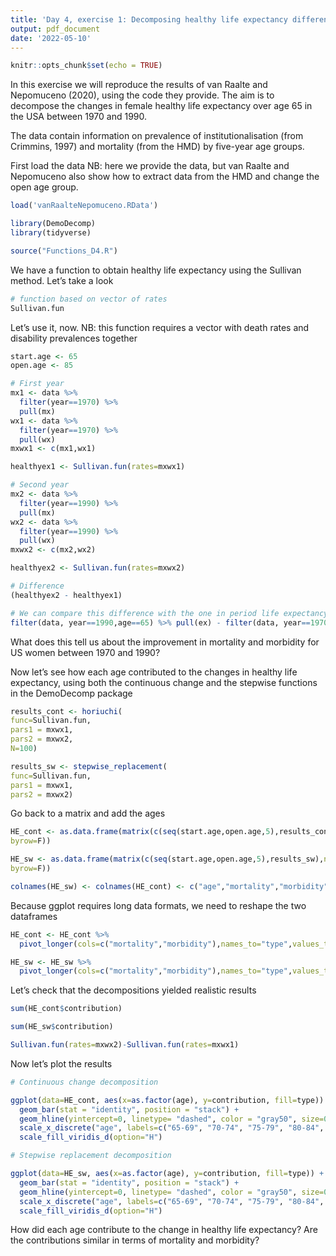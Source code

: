 ```yaml
---
title: 'Day 4, exercise 1: Decomposing healthy life expectancy differences'
output: pdf_document
date: '2022-05-10'
---
```


```r
knitr::opts_chunk$set(echo = TRUE)
```


In this exercise we will reproduce the results of van Raalte and Nepomuceno (2020), using the code they provide. The aim is to decompose the changes in female healthy life expectancy over age 65 in the USA between 1970 and 1990.

The data contain information on prevalence of institutionalisation (from Crimmins, 1997) and mortality (from the HMD) by five-year age groups.

First load the data
NB: here we provide the data, but van Raalte and Nepomuceno also show how to extract data from the HMD and change the open age group. 
```r
load('vanRaalteNepomuceno.RData')

library(DemoDecomp)
library(tidyverse)

source("Functions_D4.R")
```

We have a function to obtain healthy life expectancy using the Sullivan method. Let's take a look
```r
# function based on vector of rates
Sullivan.fun
```

Let's use it, now.
NB: this function requires a vector with death rates and disability prevalences together
```r
start.age <- 65
open.age <- 85

# First year
mx1 <- data %>% 
  filter(year==1970) %>% 
  pull(mx)
wx1 <- data %>% 
  filter(year==1970) %>% 
  pull(wx)
mxwx1 <- c(mx1,wx1)

healthyex1 <- Sullivan.fun(rates=mxwx1)

# Second year
mx2 <- data %>% 
  filter(year==1990) %>% 
  pull(mx)
wx2 <- data %>% 
  filter(year==1990) %>% 
  pull(wx)
mxwx2 <- c(mx2,wx2)

healthyex2 <- Sullivan.fun(rates=mxwx2)

# Difference
(healthyex2 - healthyex1)

# We can compare this difference with the one in period life expectancy, directly from the HMD
filter(data, year==1990,age==65) %>% pull(ex) - filter(data, year==1970,age==65) %>% pull(ex)

```
What does this tell us about the improvement in mortality and morbidity for US women between 1970 and 1990?

Now let's see how each age contributed to the changes in healthy life expectancy, using both the continuous change and the stepwise functions in the DemoDecomp package
```r
results_cont <- horiuchi(
func=Sullivan.fun,
pars1 = mxwx1,
pars2 = mxwx2,
N=100)

results_sw <- stepwise_replacement(
func=Sullivan.fun,
pars1 = mxwx1,
pars2 = mxwx2)

```


Go back to a matrix and add the ages
```r
HE_cont <- as.data.frame(matrix(c(seq(start.age,open.age,5),results_cont),nrow=(length(results_cont)/2),ncol=3,
byrow=F))

HE_sw <- as.data.frame(matrix(c(seq(start.age,open.age,5),results_sw),nrow=(length(results_sw)/2),ncol=3,
byrow=F))

colnames(HE_sw) <- colnames(HE_cont) <- c("age","mortality","morbidity")
```

Because ggplot requires long data formats, we need to reshape the two dataframes
```r
HE_cont <- HE_cont %>%
  pivot_longer(cols=c("mortality","morbidity"),names_to="type",values_to="contribution" )

HE_sw <- HE_sw %>% 
  pivot_longer(cols=c("mortality","morbidity"),names_to="type",values_to="contribution" )
```

Let's check that the decompositions yielded realistic results

```r
sum(HE_cont$contribution)

sum(HE_sw$contribution) 

Sullivan.fun(rates=mxwx2)-Sullivan.fun(rates=mxwx1)
```

Now let's plot the results

```r
# Continuous change decomposition

ggplot(data=HE_cont, aes(x=as.factor(age), y=contribution, fill=type)) +
  geom_bar(stat = "identity", position = "stack") +
  geom_hline(yintercept=0, linetype= "dashed", color = "gray50", size=0.5) +
  scale_x_discrete("age", labels=c("65-69", "70-74", "75-79", "80-84", "85+")) +
  scale_fill_viridis_d(option="H")

```

```r
# Stepwise replacement decomposition

ggplot(data=HE_sw, aes(x=as.factor(age), y=contribution, fill=type)) +
  geom_bar(stat = "identity", position = "stack") +
  geom_hline(yintercept=0, linetype= "dashed", color = "gray50", size=0.5) +
  scale_x_discrete("age", labels=c("65-69", "70-74", "75-79", "80-84", "85+")) +
  scale_fill_viridis_d(option="H")

```

How did each age contribute to the change in healthy life expectancy? Are the contributions similar in terms of mortality and morbidity?